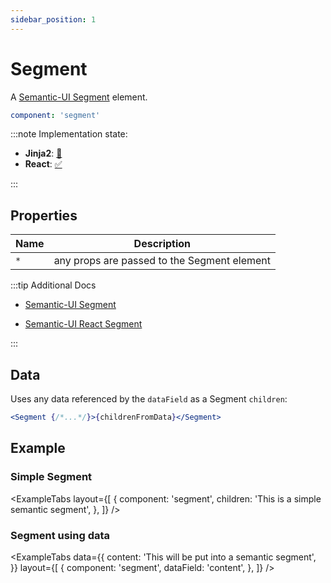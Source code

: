 ```yaml
---
sidebar_position: 1
---
```



# Segment

A [Semantic-UI Segment](https://semantic-ui.com/elements/segment.html#/definition) element.

```yaml
component: 'segment'
```

:::note Implementation state:

- **Jinja2**: [🚧](https://github.com/oarepo/oarepo-ui/blob/master/src/oarepo_ui/templates/oarepo_ui/components/basic/segment.html.jinja2)
- **React**: [✅](https://github.com/oarepo/react-generative-ui/blob/master/src/components/basic/Segment.tsx)

:::

## Properties

| Name | Description                                 |
| ---- | ------------------------------------------- |
| `*`  | any props are passed to the Segment element |

:::tip Additional Docs

<Tabs>
<TabItem value="Semantic-UI">

- [Semantic-UI Segment](https://semantic-ui.com/elements/segment.html#/definition)

</TabItem>
<TabItem value="Semantic-UI React">

- [Semantic-UI React Segment](https://react.semantic-ui.com/elements/segment)

</TabItem>
</Tabs>

:::

## Data

Uses any data referenced by the `dataField` as a Segment `children`:

```jsx
<Segment {/*...*/}>{childrenFromData}</Segment>
```

## Example

### Simple Segment

<ExampleTabs
  layout={[
    {
      component: 'segment',
      children: 'This is a simple semantic segment',
    },
  ]}
/>

### Segment using data

<ExampleTabs
  data={{
    content: 'This will be put into a semantic segment',
  }}
  layout={[
    {
      component: 'segment',
      dataField: 'content',
    },
  ]}
/>
